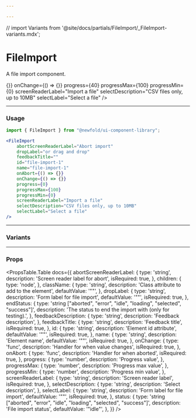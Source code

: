 ```yaml
---

---
```

// import Variants from '@site/docs/partials/FileImport/_FileImport-variants.mdx';

# FileImport
A file import component.

<NewfoldRoot>
    <FileImport
        abortScreenReaderLabel="Abort import"
        dropLabel="or drag and drop"
        feedbackTitle=""
        id="file-import-1"
        name="file-import-1"
        onAbort={() => {}}
        onChange={() => {}}
        progress={40}
        progressMax={100}
        progressMin={0}
        screenReaderLabel="Import a file"
        selectDescription="CSV files only, up to 10MB"
        selectLabel="Select a file"
    />
</NewfoldRoot>

---
### Usage
```jsx
import { FileImport } from "@newfold/ui-component-library";

<FileImport
    abortScreenReaderLabel="Abort import"
    dropLabel="or drag and drop"
    feedbackTitle=""
    id="file-import-1"
    name="file-import-1"
    onAbort={() => {}}
    onChange={() => {}}
    progress={0}
    progressMax={100}
    progressMin={0}
    screenReaderLabel="Import a file"
    selectDescription="CSV files only, up to 10MB"
    selectLabel="Select a file"
/>
```
---
### Variants

---
### Props
<PropsTable.Table
    docs={{
        abortScreenReaderLabel: {
            type: 'string',
            description: 'Screen reader label for abort',
            isRequired: true,
        },
        children: {
            type: 'node',
        },
        className: {
            type: 'string',
            description: 'Class attribute to add to the element',
            defaultValue: '""',
        },
        dropLabel: {
            type: 'string',
            description: 'Form label for file import',
            defaultValue: '""',
            isRequired: true,
        },
        endStatus: {
            type: 'string ["aborted", "error", "idle", "loading", "selected", "success"]',
            description: 'The status to end the import with (only for testing).',
        },
        feedbackDescription: {
            type: 'string',
            description: 'Feedback description',
        },
        feedbackTitle: {
            type: 'string',
            description: 'Feedback title',
            isRequired: true,
        },
        id: {
            type: 'string',
            description: 'Element id attribute',
            defaultValue: '""',
            isRequired: true,
        },
        name: {
            type: 'string',
            description: 'Element name',
            defaultValue: '""',
            isRequired: true,
        },
        onChange: {
            type: 'func',
            description: 'Handler for when value changes',
            isRequired: true,
        },
        onAbort: {
            type: 'func',
            description: 'Handler for when aborted',
            isRequired: true,
        },
        progress: {
            type: 'number',
            description: 'Progress value',
        },
        progressMax: {
            type: 'number',
            description: 'Progress max value',
        },
        progressMin: {
            type: 'number',
            description: 'Progress min value',
        },
        screenReaderLabel: {
            type: 'string',
            description: 'Screen reader label',
            isRequired: true,
        },
        selectDescription: {
            type: 'string',
            description: 'Select description',
        },
        selectLabel: {
            type: 'string',
            description: 'Form label for file import',
            defaultValue: '""',
            isRequired: true,
        },
        status: {
            type: 'string ["aborted", "error", "idle", "loading", "selected", "success"]',
            description: 'File import status',
            defaultValue: '"idle"',
        },
    }}
/>
